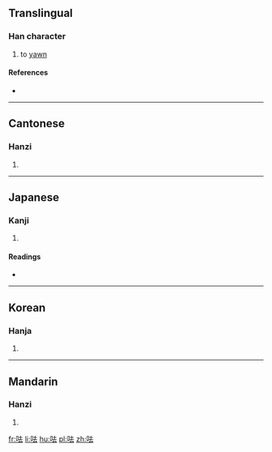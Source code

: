 ==Translingual==

===Han character===
{{Han char|rn=30|rad=口|as=05|sn=8|four=64031|canj=RGI|ids=⿰口去}}

# to [[yawn]]

====References====
* {{Han ref|kx=0184.020|dkj=03475|dj=0403.020|hdz=10597.100|uh=547F|ud=21631|bh=CBDC|bd=52188}}

----

==Cantonese==

===Hanzi===
{{yue-hanzi|jyut=|y=keui1}}

# {{defn|lang=yue|sort=口05}}

----

==Japanese==

===Kanji===
{{ja-kanji|grade=|rs=口05}}

# {{defn|lang=ja|sort=口05}}

====Readings====
* {{ja-readings|on=[[か]] (ka), [[きょ]] (kyo), [[こ]] (ko), [[きょう]] (kyō), [[こう]] (kō)|kun=[[ひらく]] (hiraku), [[あくびする]] (akubisuru)}}

----

==Korean==

===Hanja===
{{ko-hanja|hangeul=거|rv=geo|mr=kŏ}}

# {{defn|lang=ko|sort=口05}}

----

==Mandarin==

===Hanzi===
{{cmn-hanzi|pin=[[qū]] ([[qu1]])|wg=ch'ü<sup>1</sup>}}

# {{defn|lang=cmn|sort=口05}}

[[fr:呿]]
[[li:呿]]
[[hu:呿]]
[[pl:呿]]
[[zh:呿]]